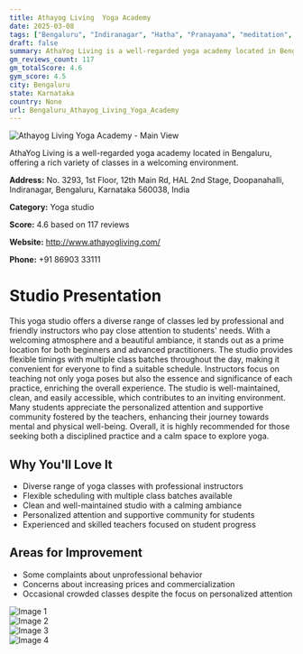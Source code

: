```yaml
---
title: Athayog Living  Yoga Academy
date: 2025-03-08
tags: ["Bengaluru", "Indiranagar", "Hatha", "Pranayama", "meditation", "cleanliness", "atmosphere", "Bengaluru"]  
draft: false
summary: AthaYog Living is a well-regarded yoga academy located in Bengaluru, offering a rich variety of classes in a welcoming environment.
gm_reviews_count: 117
gm_totalScore: 4.6
gym_score: 4.5
city: Bengaluru
state: Karnataka
country: None
url: Bengaluru_Athayog_Living_Yoga_Academy
---
```


<div className="aspect-[16/9] relative my-8">
  <img 
    src="https://lh5.googleusercontent.com/p/AF1QipNtxiqqrtw9VyrAuwIEqfvh1McGUq-rcxey6MBX=w1920-h1080-k-no"
    alt="Athayog Living  Yoga Academy - Main View"
    className="object-cover absolute inset-0 w-full h-full rounded-lg"
  />
</div>

AthaYog Living is a well-regarded yoga academy located in Bengaluru, offering a rich variety of classes in a welcoming environment.

**Address:** No. 3293, 1st Floor, 12th Main Rd, HAL 2nd Stage, Doopanahalli, Indiranagar, Bengaluru, Karnataka 560038, India

**Category:** Yoga studio

**Score:** 4.6 based on 117 reviews

**Website:** http://www.athayogliving.com/

**Phone:** +91 86903 33111

# Studio Presentation

This yoga studio offers a diverse range of classes led by professional and friendly instructors who pay close attention to students' needs. With a welcoming atmosphere and a beautiful ambiance, it stands out as a prime location for both beginners and advanced practitioners. The studio provides flexible timings with multiple class batches throughout the day, making it convenient for everyone to find a suitable schedule. Instructors focus on teaching not only yoga poses but also the essence and significance of each practice, enriching the overall experience. The studio is well-maintained, clean, and easily accessible, which contributes to an inviting environment. Many students appreciate the personalized attention and supportive community fostered by the teachers, enhancing their journey towards mental and physical well-being. Overall, it is highly recommended for those seeking both a disciplined practice and a calm space to explore yoga.

## Why You'll Love It

- Diverse range of yoga classes with professional instructors
- Flexible scheduling with multiple class batches available
- Clean and well-maintained studio with a calming ambiance
- Personalized attention and supportive community for students
- Experienced and skilled teachers focused on student progress

## Areas for Improvement

- Some complaints about unprofessional behavior
- Concerns about increasing prices and commercialization
- Occasional crowded classes despite the focus on personalized attention

<div className="grid grid-cols-1 xl:grid-cols-2 gap-4 my-8">
<div className="aspect-[4/3] relative"><img src="https://lh5.googleusercontent.com/p/AF1QipMajsco4aY5EkBCVFYGP8SG-a9oNP6uh5tAFxfM=w1920-h1080-k-no" alt="Image 1" className="object-cover absolute inset-0 w-full h-full rounded-lg" /></div>
<div className="aspect-[4/3] relative"><img src="https://lh5.googleusercontent.com/p/AF1QipOdiP5xQ4mHZTYmDNhILFWdsNirVpwUNHhG6nPu=w1920-h1080-k-no" alt="Image 2" className="object-cover absolute inset-0 w-full h-full rounded-lg" /></div>
<div className="aspect-[4/3] relative"><img src="https://lh5.googleusercontent.com/p/AF1QipPr8CB8rUCr5rHgcB_4fKgZgBIEXCqhkmf9kPf6=w1920-h1080-k-no" alt="Image 3" className="object-cover absolute inset-0 w-full h-full rounded-lg" /></div>
<div className="aspect-[4/3] relative"><img src="https://lh5.googleusercontent.com/p/AF1QipNMAnFyGAKVWoujwrOmJqgfwJPp1q9tSojPxEPu=w1920-h1080-k-no" alt="Image 4" className="object-cover absolute inset-0 w-full h-full rounded-lg" /></div>
</div>